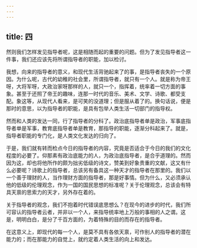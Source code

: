 ```yaml
---
---
---
```

title: 四
---



然则我们怎样发见指导者呢，这是相随而起的重要的问题。但为了发见指导者这一件事，我们还应该先将所谓指导者的职能，加以检讨。

我想，向来的指导者的意义，和现代生活背驰起来了的事，是指导者丧失的一个原因。为什么呢，古代的幼稚的社会里，所谓指导者，就只有一个人。就是称为帝王呀，大将军呀，大政治家呀那样的人，就只一个，指挥着，统率着一切方面的事象。甚至于还照了帝王的趣味，连那一时代的音乐、美术、文学、诗歌、都受支配。象这等，从现代人看来，是可笑的没道理；但是服从着了的。换句话说，便是那时的意思，以为指导者的职能，是具有包举人类生活一切部门的指导权。

然而和人类的发达一同，行了指导者的分科了。政治底指导者单是政治，军事底指导者单是军事，教育底指导者单是教育，那指导的职能，逐渐分科起来了。就是，指导者职能的专门化，是人类文化发达的归向了。

于是，我们就有转而检点今日的指导者的内容，究竟是否适合于今日的我们的文化程度的必要了。仰那素有政治底能力的人，为政治底指导者，是合乎道理的。然而因为这，却也将他所作的颇为拙劣低级的诗文，赞美到好象贵重的文献，这又有什么必要呢？诗歌上的指导者，总该另有备具这一种天才的指导者在那里的。我们以一个善于理财的人，当作理财方面的指导者，那是好事情。但为什么，又必须承认他的低级的伦理观念，作为一国的国民思想的标准呢？关于伦理观念，总该会有特具天禀的思索力的天才，另外存在着的。

关于指导者的观念，我们不抱着时代错误底思想么？在现今的进步的时代，我们所可容认的指导者云者，并非以一个人，来指导统率地上万般的事相的人之谓。这是，明明白白，是分了千百方面的，为着特殊的目的而存在的指导者。

在这意义上，即现代的每一个人，是莫不具有各依天禀，可作别人的指导者的潜在能力的；而在那能力的自觉上，就约定着人类生活的向上和发达。